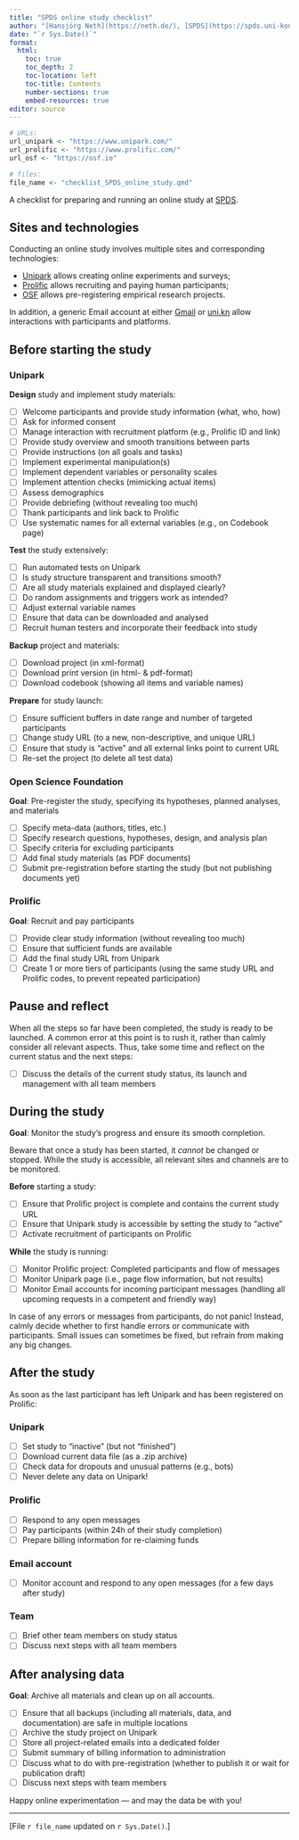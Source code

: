 ```yaml
---
title: "SPDS online study checklist"
author: "[Hansjörg Neth](https://neth.de/), [SPDS](https://spds.uni-konstanz.de/), [uni.kn](https://uni.kn)"
date: "`r Sys.Date()`"
format: 
  html:
    toc: true
    toc_depth: 2
    toc-location: left
    toc-title: Contents
    number-sections: true
    embed-resources: true
editor: source
---
```


```r
# URLs:
url_unipark <- "https://www.unipark.com/"
url_prolific <- "https://www.prolific.com/"
url_osf <- "https://osf.io"

# files:
file_name <- "checklist_SPDS_online_study.qmd"
```

A checklist for preparing and running an online study at [SPDS](https://spds.uni-konstanz.de/).


## Sites and technologies 

Conducting an online study involves multiple sites and corresponding technologies:

- [Unipark](`r url_unipark`) allows creating online experiments and surveys; 
- [Prolific](`r url_prolific`) allows recruiting and paying human participants; 
- [OSF](`r url_osf`) allows pre-registering empirical research projects.  


In addition, a generic Email account at either [Gmail](https://mail.google.com) or [uni.kn](https://uni.kn) allow interactions with participants and platforms.


## Before starting the study

### Unipark


**Design** study and implement study materials:

  - [ ] Welcome participants and provide study information (what, who, how)
  - [ ] Ask for informed consent
  - [ ] Manage interaction with recruitment platform (e.g., Prolific ID and link)
  - [ ] Provide study overview and smooth transitions between parts  
  - [ ] Provide instructions (on all goals and tasks)
  - [ ] Implement experimental manipulation(s)
  - [ ] Implement dependent variables or personality scales
  - [ ] Implement attention checks (mimicking actual items) 
  - [ ] Assess demographics 
  - [ ] Provide debriefing (without revealing too much)
  - [ ] Thank participants and link back to Prolific 
  - [ ] Use systematic names for all external variables (e.g., on Codebook page) 


**Test** the study extensively:

- [ ] Run automated tests on Unipark 
- [ ] Is study structure transparent and transitions smooth? 
- [ ] Are all study materials explained and displayed clearly? 
- [ ] Do random assignments and triggers work as intended? 
- [ ] Adjust external variable names 
- [ ] Ensure that data can be downloaded and analysed 
- [ ] Recruit human testers and incorporate their feedback into study 


**Backup** project and materials: 

- [ ] Download project (in xml-format)
- [ ] Download print version (in html- & pdf-format)
- [ ] Download codebook (showing all items and variable names)



**Prepare** for study launch: 

- [ ] Ensure sufficient buffers in date range and number of targeted participants 
- [ ] Change study URL (to a new, non-descriptive, and unique URL) 
- [ ] Ensure that study is "active" and all external links point to current URL
- [ ] Re-set the project (to delete all test data) 


### Open Science Foundation

**Goal**: Pre-register the study, specifying its hypotheses, planned analyses, and materials 

- [ ] Specify meta-data (authors, titles, etc.)
- [ ] Specify research questions, hypotheses, design, and analysis plan
- [ ] Specify criteria for excluding participants
- [ ] Add final study materials (as PDF documents)
- [ ] Submit pre-registration before starting the study (but not publishing documents yet)


### Prolific

**Goal**: Recruit and pay participants

- [ ] Provide clear study information (without revealing too much) 
- [ ] Ensure that sufficient funds are available 
- [ ] Add the final study URL from Unipark 
- [ ] Create 1 or more tiers of participants (using the same study URL and Prolific codes, to prevent repeated participation) 



## Pause and reflect 

When all the steps so far have been completed, the study is ready to be launched. 
A common error at this point is to rush it, rather than calmly consider all relevant aspects. 
Thus, take some time and reflect on the current status and the next steps: 

- [ ] Discuss the details of the current study status, its launch and management with all team members 



## During the study

**Goal**: Monitor the study's progress and ensure its smooth completion.

Beware that once a study has been started, it _cannot_ be changed or stopped. 
While the study is accessible, all relevant sites and channels are to be monitored. 


**Before** starting a study:

- [ ] Ensure that Prolific project is complete and contains the current study URL 
- [ ] Ensure that Unipark study is accessible by setting the study to "active"
- [ ] Activate recruitment of participants on Prolific 


**While** the study is running:

- [ ] Monitor Prolific project: Completed participants and flow of messages
- [ ] Monitor Unipark page (i.e., page flow information, but not results)
- [ ] Monitor Email accounts for incoming participant messages (handling all upcoming requests in a competent and friendly way)


<!-- Errors or problems: -->

In case of any errors or messages from participants, do not panic! 
Instead, calmly decide whether to first handle errors or communicate with participants. 
Small issues can sometimes be fixed, but refrain from making any big changes. 



## After the study

As soon as the last participant has left Unipark and has been registered on Prolific: 


### Unipark

- [ ] Set study to "inactive" (but not "finished")
- [ ] Download current data file (as a .zip archive)
- [ ] Check data for dropouts and unusual patterns (e.g., bots)
- [ ] Never delete any data on Unipark!


### Prolific

- [ ] Respond to any open messages 
- [ ] Pay participants (within 24h of their study completion) 
- [ ] Prepare billing information for re-claiming funds 


### Email account

- [ ] Monitor account and respond to any open messages (for a few days after study) 


### Team 

- [ ] Brief other team members on study status
- [ ] Discuss next steps with all team members 



## After analysing data 

**Goal**: Archive all materials and clean up on all accounts.  

- [ ] Ensure that all backups (including all materials, data, and documentation) are safe in multiple locations 
- [ ] Archive the study project on Unipark
- [ ] Store all project-related emails into a dedicated folder
- [ ] Submit summary of billing information to administration 
- [ ] Discuss what to do with pre-registration (whether to publish it or wait for publication draft)
- [ ] Discuss next steps with team members


<!-- Conclusion: -->

Happy online experimentation --- and may the data be with you!

<!-- footer: -->

----

[File ``r file_name`` updated on `r Sys.Date()`.]
